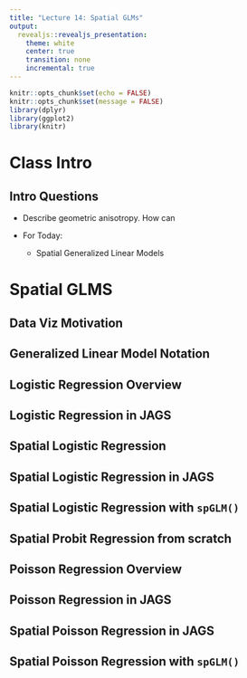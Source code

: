 ```yaml
---
title: "Lecture 14: Spatial GLMs"
output:
  revealjs::revealjs_presentation:
    theme: white
    center: true
    transition: none
    incremental: true
---
```


```r
knitr::opts_chunk$set(echo = FALSE)
knitr::opts_chunk$set(message = FALSE)
library(dplyr)
library(ggplot2)
library(knitr)
```

# Class Intro

## Intro Questions 
- Describe geometric anisotropy. How can 

- For Today:
    - Spatial Generalized Linear Models
    
# Spatial GLMS

## Data Viz Motivation

## Generalized Linear Model Notation

## Logistic Regression Overview

## Logistic Regression in JAGS

## Spatial Logistic Regression

## Spatial Logistic Regression in JAGS

## Spatial Logistic Regression with `spGLM()` 

## Spatial Probit Regression from scratch

## Poisson Regression Overview

## Poisson Regression in JAGS

## Spatial Poisson Regression in JAGS

## Spatial Poisson Regression with `spGLM()`
